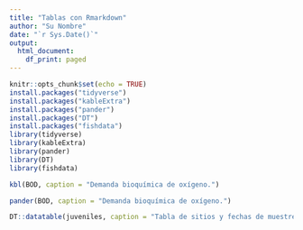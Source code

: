 ```yaml
---
title: "Tablas con Rmarkdown"
author: "Su Nombre"
date: "`r Sys.Date()`"
output:
  html_document:
    df_print: paged
---
```


```r
knitr::opts_chunk$set(echo = TRUE)
install.packages("tidyverse")
install.packages("kableExtra")
install.packages("pander")
install.packages("DT")
install.packages("fishdata")
library(tidyverse)
library(kableExtra)
library(pander)
library(DT)
library(fishdata)
```

```r
kbl(BOD, caption = "Demanda bioquímica de oxígeno.")

```

```r
pander(BOD, caption = "Demanda bioquímica de oxígeno.")

```

```r
DT::datatable(juveniles, caption = "Tabla de sitios y fechas de muestreo de peces juveniles.")

```



